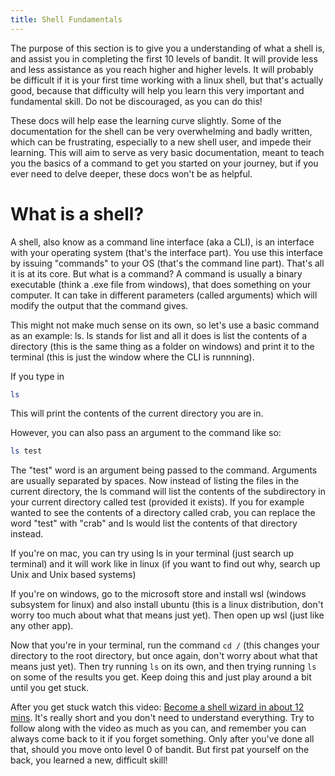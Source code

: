 ```yaml
---
title: Shell Fundamentals
---
```


The purpose of this section is to give you a understanding of what a shell is, and assist you in completing the first 10 levels of bandit. It will provide less and less assistance as you reach higher and higher levels. It will probably be difficult if it is your first time working with a linux shell, but that's actually good, because that difficulty will help you learn this very important and fundamental skill. Do not be discouraged, as you can do this! 

These docs will help ease the learning curve slightly. Some of the documentation for the shell can be very overwhelming and badly written, which can be frustrating, especially to a new shell user, and impede their learning. This will aim to serve as very basic documentation, meant to teach you the basics of a command to get you started on your journey, but if you ever need to delve deeper, these docs won't be as helpful.

# What is a shell?
A shell, also know as a command line interface (aka a CLI), is an interface with your operating system (that's the interface part). You use this interface by issuing "commands" to your OS (that's the command line part). That's all it is at its core. But what is a command? A command is usually a binary executable (think a .exe file from windows), that does something on your computer. It can take in different parameters (called arguments) which will modify the output that the command gives. 

This might not make much sense on its own, so let's use a basic command as an example: ls. ls stands for list and all it does is list the contents of a directory (this is the same thing as a folder on windows) and print it to the terminal (this is just the window where the CLI is runnning). 

If you type in 
```bash
ls
```
This will print the contents of the current directory you are in.

However, you can also pass an argument to the command like so:
```bash
ls test
```
The "test" word is an argument being passed to the command. Arguments are usually separated by spaces. Now instead of listing the files in the current directory, the ls command will list the contents of the subdirectory in your current directory called test (provided it exists). If you for example wanted to see the contents of a directory called crab, you can replace the word "test" with "crab" and ls would list the contents of that directory instead.

If you're on mac, you can try using ls in your terminal (just search up terminal) and it will work like in linux (if you want to find out why, search up Unix and Unix based systems)

If you're on windows, go to the microsoft store and install wsl (windows subsystem for linux) and also install ubuntu (this is a linux distribution, don't worry too much about what that means just yet). Then open up wsl (just like any other app).

Now that you're in your terminal, run the command ```cd /``` (this changes your directory to the root directory, but once again, don't worry about what that means just yet). Then try running ```ls``` on its own, and then trying running ```ls``` on some of the results you get. Keep doing this and just play around a bit until you get stuck.

After you get stuck watch this video: [Become a shell wizard in about 12 mins](https://www.youtube.com/watch?v=IYZDIhfAUM0). It's really short and you don't need to understand everything. Try to follow along with the video as much as you can, and remember you can always come back to it if you forget something. Only after you've done all that, should you move onto level 0 of bandit. But first pat yourself on the back, you learned a new, difficult skill!
